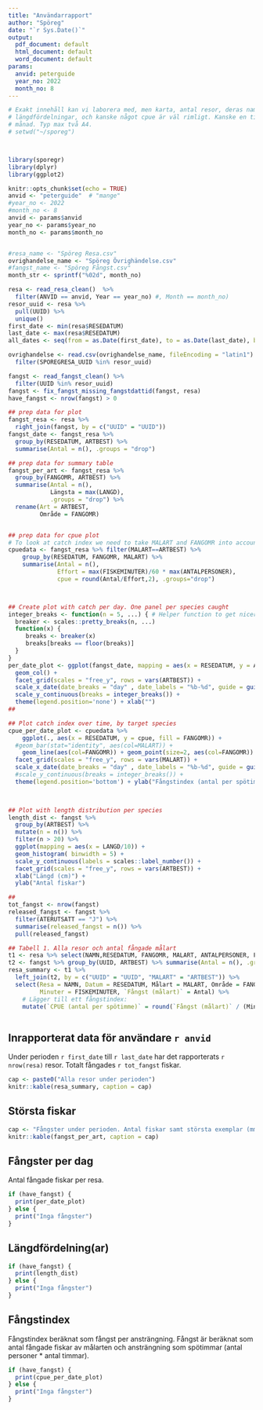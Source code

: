 ```yaml
---
title: "Användarrapport"
author: "Spöreg"
date: "`r Sys.Date()`"
output:
  pdf_document: default
  html_document: default
  word_document: default
params:
  anvid: peterguide
  year_no: 2022
  month_no: 8
---
```


```r

# Exakt innehåll kan vi laborera med, men karta, antal resor, deras namn, artfördelning (målart/fångster),
# längdfördelningar, och kanske något cpue är väl rimligt. Kanske en tidslinje också, eller en tabell med dagar per 
# månad. Typ max två A4.
# setwd("~/sporeg")



library(sporegr)
library(dplyr)
library(ggplot2)

knitr::opts_chunk$set(echo = TRUE)
anvid <- "peterguide"  # "mange"
#year_no <- 2022
#month_no <- 8
anvid <- params$anvid
year_no <- params$year_no
month_no <- params$month_no


#resa_name <- "Spöreg Resa.csv" 
ovrighandelse_name <- "Spöreg Övrighändelse.csv"
#fangst_name <- "Spöreg Fångst.csv"
month_str <- sprintf("%02d", month_no)

resa <- read_resa_clean()  %>%
  filter(ANVID == anvid, Year == year_no) #, Month == month_no)
resor_uuid <- resa %>%
  pull(UUID) %>%
  unique()
first_date <- min(resa$RESEDATUM)
last_date <- max(resa$RESEDATUM)
all_dates <- seq(from = as.Date(first_date), to = as.Date(last_date), by = 1)

ovrighandelse <- read.csv(ovrighandelse_name, fileEncoding = "latin1") %>%
  filter(SPOREGRESA_UUID %in% resor_uuid)

fangst <- read_fangst_clean() %>%
  filter(UUID %in% resor_uuid)
fangst <- fix_fangst_missing_fangstdattid(fangst, resa)
have_fangst <- nrow(fangst) > 0

## prep data for plot
fangst_resa <- resa %>%
  right_join(fangst, by = c("UUID" = "UUID"))
fangst_date <- fangst_resa %>%
  group_by(RESEDATUM, ARTBEST) %>%
  summarise(Antal = n(), .groups = "drop")

## prep data for summary table
fangst_per_art <- fangst_resa %>% 
  group_by(FANGOMR, ARTBEST) %>% 
  summarise(Antal = n(), 
            Längsta = max(LANGD),
            .groups = "drop") %>%
  rename(Art = ARTBEST,
         Område = FANGOMR)


## prep data for cpue plot
# To look at catch index we need to take MALART and FANGOMR into account
cpuedata <- fangst_resa %>% filter(MALART==ARTBEST) %>%               
    group_by(RESEDATUM, FANGOMR, MALART) %>% 
    summarise(Antal = n(), 
              Effort = max(FISKEMINUTER)/60 * max(ANTALPERSONER),
              cpue = round(Antal/Effort,2), .groups="drop")



## Create plot with catch per day. One panel per species caught
integer_breaks <- function(n = 5, ...) { # Helper function to get nicer scales
  breaker <- scales::pretty_breaks(n, ...)
  function(x) {
     breaks <- breaker(x)
     breaks[breaks == floor(breaks)]
  }
}
per_date_plot <- ggplot(fangst_date, mapping = aes(x = RESEDATUM, y = Antal, fill = ARTBEST)) +
  geom_col() +
  facet_grid(scales = "free_y", rows = vars(ARTBEST)) +
  scale_x_date(date_breaks = "day" , date_labels = "%b-%d", guide = guide_axis(angle = 60)) +
  scale_y_continuous(breaks = integer_breaks()) +
  theme(legend.position='none') + xlab("")
##

## Plot catch index over time, by target species
cpue_per_date_plot <- cpuedata %>% 
    ggplot(., aes(x = RESEDATUM, y = cpue, fill = FANGOMR)) +
  #geom_bar(stat="identity", aes(col=MALART)) +
    geom_line(aes(col=FANGOMR)) + geom_point(size=2, aes(col=FANGOMR)) + 
  facet_grid(scales = "free_y", rows = vars(MALART)) +
  scale_x_date(date_breaks = "day" , date_labels = "%b-%d", guide = guide_axis(angle = 60)) +
  #scale_y_continuous(breaks = integer_breaks()) +
  theme(legend.position='bottom') + ylab("Fångstindex (antal per spötimme)") + xlab("")
    


## Plot with length distribution per species
length_dist <- fangst %>%
  group_by(ARTBEST) %>%
  mutate(n = n()) %>%
  filter(n > 20) %>%
  ggplot(mapping = aes(x = LANGD/10)) +
  geom_histogram( binwidth = 5) +
  scale_y_continuous(labels = scales::label_number()) +
  facet_grid(scales = "free_y", rows = vars(ARTBEST)) +
  xlab("Längd (cm)") +
  ylab("Antal fiskar")

##
tot_fangst <- nrow(fangst)
released_fangst <- fangst %>%
  filter(ATERUTSATT == "J") %>%
  summarise(released_fangst = n()) %>%
  pull(released_fangst)

## Tabell 1. Alla resor och antal fångade målart
t1 <- resa %>% select(NAMN,RESEDATUM, FANGOMR, MALART, ANTALPERSONER, FISKEMINUTER, UUID)
t2 <- fangst %>% group_by(UUID, ARTBEST) %>% summarise(Antal = n(), .groups = "drop")
resa_summary <- t1 %>%
  left_join(t2, by = c("UUID" = "UUID", "MALART" = "ARTBEST")) %>%
  select(Resa = NAMN, Datum = RESEDATUM, Målart = MALART, Område = FANGOMR, Personer = ANTALPERSONER,
         Minuter = FISKEMINUTER, `Fångst (målart)` = Antal) %>% 
    # Lägger till ett fångstindex:                                                        ##### MEN TABELLEN BLIR BRED
    mutate(`CPUE (antal per spötimme)` = round(`Fångst (målart)` / (Minuter/60*Personer),2))



```

## Inrapporterat data för användare `r anvid`  
Under perioden `r first_date` till `r last_date` har det rapporterats
`r nrow(resa)` resor. Totalt fångades `r tot_fangst` fiskar.

```r
cap <- paste0("Alla resor under perioden")
knitr::kable(resa_summary, caption = cap)
```
## Största fiskar

```r
cap <- "Fångster under perioden. Antal fiskar samt största exemplar (mm)"
knitr::kable(fangst_per_art, caption = cap)
```
## Fångster per dag

Antal fångade fiskar per resa.

```r
if (have_fangst) {
  print(per_date_plot)
} else {
  print("Inga fångster")
}
```


## Längdfördelning(ar)
```r
if (have_fangst) {
  print(length_dist)
} else {
  print("Inga fångster")
}
```



## Fångstindex

Fångstindex beräknat som fångst per ansträngning. Fångst är beräknat som antal fångade fiskar av målarten och ansträngning som spötimmar (antal personer * antal timmar). 


```r
if (have_fangst) {
  print(cpue_per_date_plot)
} else {
  print("Inga fångster")
}
```

